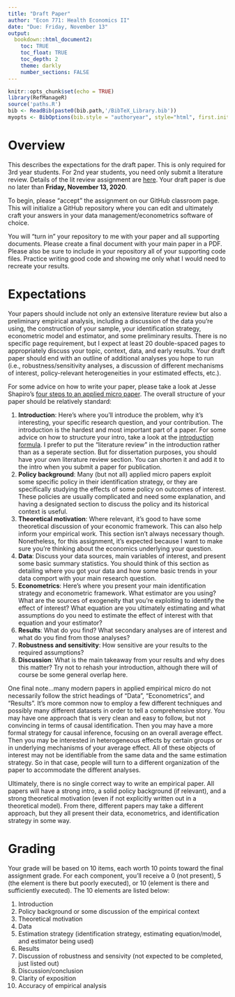 ```yaml
---
title: "Draft Paper"
author: "Econ 771: Health Economics II"
date: "Due: Friday, November 13"
output: 
  bookdown::html_document2:
    toc: TRUE
    toc_float: TRUE
    toc_depth: 2
    theme: darkly
    number_sections: FALSE
---
```


```r
knitr::opts_chunk$set(echo = TRUE)
library(RefManageR)
source('paths.R')
bib <- ReadBib(paste0(bib.path,'/BibTeX_Library.bib'))
myopts <- BibOptions(bib.style = "authoryear", style="html", first.inits=FALSE, max.names = 20, check.entries=FALSE)

```


# Overview
This describes the expectations for the draft paper. This is only required for 3rd year students. For 2nd year students, you need only submit a literature review. Details of the lit review assignment are [here](assignments/lit-review.html). Your draft paper is due no later than **Friday, November 13, 2020**.

To begin, please "accept" the assignment on our GitHub classroom page. This will initialize a GitHub repository where you can edit and ultimately craft your answers in your data management/econometrics software of choice.  

You will "turn in" your repository to me with your paper and all supporting documents. Please create a final document with your main paper in a PDF. Please also be sure to include in your repository all of your supporting code files. Practice writing good code and showing me only what I would need to recreate your results.


# Expectations
Your papers should include not only an extensive literature review but also a preliminary empirical analysis, including a discussion of the data you're using, the construction of your sample, your identification strategy, econometric model and estimator, and some preliminary results. There is no specific page requirement, but I expect at least 20 double-spaced pages to appropriately discuss your topic, context, data, and early results. Your draft paper should end with an outline of additional analyses you hope to run (i.e., robustness/sensitivity analyses, a discussion of different mechanisms of interest, policy-relevant heterogeneities in your estimated effects, etc.). 

For some advice on how to write your paper, please take a look at Jesse Shapiro's [four steps to an applied micro paper](https://www.brown.edu/Research/Shapiro/pdfs/foursteps.pdf). The overall structure of your paper should be relatively standard:

1. **Introduction**: Here's where you'll introduce the problem, why it's interesting, your specific research question, and your contribution. The introduction is the hardest and most important part of a paper. For some advice on how to structure your intro, take a look at the [introduction formula](https://www.albany.edu/spatial/training/5-The%20Introduction%20Formula.pdf). I prefer to put the "literature review" in the introduction rather than as a seperate section. But for dissertation purposes, you should have your own literature review section. You can shorten it and add it to the intro when you submit a paper for publication.
2. **Policy background**: Many (but not all) applied micro papers exploit some specific policy in their identification strategy, or they are specifically studying the effects of some policy on outcomes of interest. These policies are usually complicated and need some explanation, and having a designated section to discuss the policy and its historical context is useful.
3. **Theoretical motivation**: Where relevant, it's good to have some theoretical discussion of your economic framework. This can also help inform your empirical work. This section isn't always necessary though. Nonetheless, for this assignment, it's expected because I want to make sure you're thinking about the economics underlying your question.
4. **Data**: Discuss your data sources, main variables of interest, and present some basic summary statistics. You should think of this section as detailing where you got your data and how some basic trends in your data comport with your main research question.
5. **Econometrics**: Here's where you present your main identification strategy and econometric framework. What estimator are you using? What are the sources of exogeneity that you're exploiting to identify the effect of interest? What equation are you ultimately estimating and what assumptions do you need to estimate the effect of interest with that equation and your estimator?
6. **Results**: What do you find? What secondary analyses are of interest and what do you find from those analyses?
7. **Robustness and sensitivity**: How sensitive are your results to the required assumptions?
8. **Discussion**: What is the main takeaway from your results and why does this matter? Try not to rehash your introduction, although there will of course be some general overlap here.

One final note...many modern papers in applied empirical micro do not necessarily follow the strict headings of "Data", "Econometrics", and "Results". It's more common now to employ a few different techniques and possibly many different datasets in order to tell a comprehensive story. You may have one approach that is very clean and easy to follow, but not convincing in terms of causal identification. Then you may have a more formal strategy for causal inference, focusing on an overall average effect. Then you may be interested in heterogeneous effects by certain groups or in underlying mechanisms of your average effect. All of these objects of interest may not be identifiable from the same data and the same estimation strategy. So in that case, people will turn to a different organization of the paper to accommodate the different analyses.

Ultimately, there is no single correct way to write an empirical paper. All papers will have a strong intro, a solid policy background (if relevant), and a strong theoretical motivation (even if not explicitly written out in a theoretical model). From there, different papers may take a different approach, but they all present their data, econometrics, and identification strategy in some way.



# Grading
Your grade will be based on 10 items, each worth 10 points toward the final assignment grade. For each component, you'll receive a 0 (not present), 5 (the element is there but poorly executed), or 10 (element is there and sufficiently executed). The 10 elements are listed below:

1. Introduction
2. Policy background or some discussion of the empirical context
3. Theoretical motivation
4. Data
5. Estimation strategy (identification strategy, estimating equation/model, and estimator being used)
6. Results
7. Discussion of robustness and sensivity (not expected to be completed, just listed out)
8. Discussion/conclusion
9. Clarity of exposition
10. Accuracy of empirical analysis